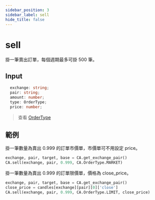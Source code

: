 ```yaml
---
sidebar_position: 3
sidebar_label: sell
hide_title: false
---
```



# sell

掛一筆賣出訂單，每個週期最多可掛 500 筆。

## Input

```typescript
  exchange: string;
  pair: string;
  amount: number;
  type: OrderType;
  price: number;
```

> 查看 [OrderType](/docs/documentation/python/ca-objects/order-type)

## 範例

掛一筆數量為賣出 0.999 的訂單市價單，市價單可不用設定 price。

```python
exchange, pair, target, base = CA.get_exchange_pair()
CA.sell(exchange, pair, 0.999, CA.OrderType.MARKET)
```

掛一筆數量為賣出 0.999 的訂單限價單，價格為 close_price。

```python
exchange, pair, target, base = CA.get_exchange_pair()
close_price = candles[exchange][pair][0]['close']
CA.sell(exchange, pair, 0.999, CA.OrderType.LIMIT, close_price)
```
